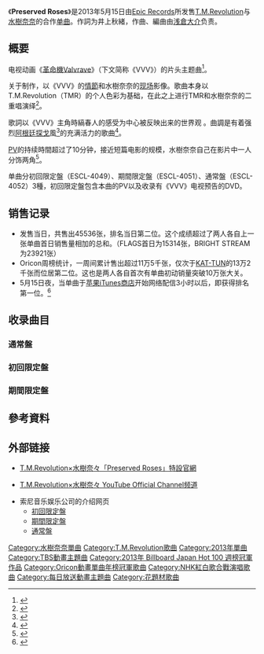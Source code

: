{{Infobox Single <!-- プロジェクト:楽曲 をご覧ください -->
| Name            = Preserved Roses
| Cover           = ESCL-4052.jpg
| Cover Size      =
| Artist          = [[T.M.Revolution|T.M.Revolution]]×[[水樹奈奈|水樹奈奈]]
| Album           =
| A-side          =
| B-side          =
| Released        = 2013年5月15日
| Format          = [[单曲|Maxi单曲]]
| Recorded        =
| Genre           = [[J-POP|J-POP]]、[[動畫歌曲|動畫歌曲]]
| Length          = 3:33
| Label           = [[エピックレコードジャパン|Epic Records]]
| Writer          = [[井上秋緒|井上秋緒]]（作詞）<br />[[浅倉大介|浅倉大介]]（作曲）
| Producer        = [[三嶋章夫|三嶋章夫]]<br />[[外村敬一|外村敬一]]
| Certification   =
| Chart position  = * 日间最高顺位第1位（[[Oricon公信榜|Oricon公信榜]]）
* 周间最高顺位第2位（[[Oricon公信榜|Oricon公信榜]]）
| Last single     =
| This single     =
| Next single     =
{{Extra chronology 2
| Artist         = T.M.Revolution×水樹奈奈
| Type           = single
| Last single    =
| This single    = '''Preserved Roses'''<br />（2013年）
| Next single    = [[革命Dualism|革命Dualism]]<br />（2013年）
}}

| Misc = {{External music video|{{YouTube|zynxSanDBzg|T.M.Revolution X Nana Mizuki - Preserved Roses (Short Edit)」}}}}

{{Extra album cover 2
| Upper caption = 初回限定盘
| Type          =Single
| Cover         =<!-- 檔案已被刪除 ESCL-4049.jpg -->
|  Lower caption = 初回限定盘封面
}}

{{Extra album cover 2
| Upper caption = 期間限定盤
| Type          = Single
| Cover         =
|  Lower caption = 期間限定盤封面
}}}}
《'''Preserved Roses'''》是2013年5月15日由[[エピックレコードジャパン|Epic Records]]所发售[[T.M.Revolution|T.M.Revolution]]与[[水樹奈奈|水樹奈奈]]的合作[[单曲|单曲]]。作詞为井上秋緒，作曲、編曲由[[浅倉大介|浅倉大介]]负责。

== 概要 ==
电视动画《[[革命機Valvrave|革命機Valvrave]]》（下文简称《VVV》）的片头主题曲<ref>{{Cite web|title=水树奈奈电视台演唱《革命机》OP_中国国际动漫网|url=http://www.chncomic.com/info/201305/21069.html|accessdate=2021-02-25|author=sunshinegirl|date=2013-05-13|work=www.chncomic.com|language=zh-cn|archiveurl=https://archive.today/20210225035536/http://www.chncomic.com/info/201305/21069.html|archivedate=2021-02-25}}</ref>。

关于制作，以《VVV》的[[情節|情節]]和水樹奈奈的[[演奏会|现场]]影像。歌曲本身以T.M.Revolution（TMR）的个人色彩为基础，在此之上进行TMR和水樹奈奈的二重唱演绎<ref name="lis">{{Cite journal|journal=[[Lis_Ani!|Lis Ani!]]|volume=Vol.13|issue=|pages=47|author=|date=2013-04-25|publisher=[[M-ON!_Entertainment_Inc.|M-ON! Entertainment Inc.]]|id=ISBN 978-4-78-977191-7|language=ja}}</ref>。<!--レコーディングはTMRの先行で行われた<ref name="lis"/>が、TMRの[[西川貴教|西川貴教]]によればTMRはあくまで「受け」で、「攻め」の水樹を「リフトする感じ」になっているという<ref name="lis2">{{Cite journal|journal=Lis Ani!|volume=Vol.13|issue=|page=48|author=|date=2013-4-25|publisher=M-ON! Entertainment Inc.|id=ISBN 978-4-78-977191-7}}</ref>。-->

歌詞以《VVV》主角時縞春人的感受为中心被反映出来的世界观<!--、サビでは内なる感情が「大きな塊」のように飛ぶイメージになっている<ref name="lis2"/>-->。曲調是有着强烈[[探戈|阿根廷探戈]]風<ref>{{Cite journal|journal=Lis Ani!|volume=Vol.13|issue=|pages=49|author=|date=2013-04-25|publisher=M-ON! Entertainment Inc.|id=ISBN 978-4-78-977191-7|language=ja}}</ref>的充满活力的歌曲<ref>{{Cite journal|journal=[[SEIGURA|SEIGURA]]|issue=2013年6月号|page=60|publisher=[[主婦之友社|主婦之友社]]|date=2013-05-10|language=ja}}</ref>。

[[音樂影片|PV]]的持续時間超过了10分钟，接近短篇电影的规模，水樹奈奈自己在影片中一人分饰两角<ref>{{Cite journal|journal=SEIGURA|issue=2013年6月号|page=61|publisher=主婦の友社|date=2013-05-10|language=ja}}</ref>。

单曲分初回限定盤（ESCL-4049）、期間限定盤（ESCL-4051）、通常盤（ESCL-4052）3種，初回限定盤包含本曲的PV以及收录有《VVV》电视预告的DVD。

== 销售记录 ==
* 发售当日，共售出45536张，排名当日第二位。这个成绩超过了两人各自上一张单曲首日销售量相加的总和。（FLAGS首日为15314张，BRIGHT STREAM为23921张）
* Oricon周榜统计，一周间累计售出超过11万5千张，仅次于[[KAT-TUN|KAT-TUN]]的13万2千张而位居第二位。这也是两人各自首次有单曲初动销量突破10万张大关。
* 5月15日夜，当单曲于[[苹果公司|苹果]][[iTunes|iTunes]][[iTunes_Store|商店]]开始网络配信3小时以后，即获得排名第一位。<ref>{{cite news|url=http://www.tnsori.com/archives/51964249.html|title=13/05/15付iTunes配信速報：T.M.R×水樹奈々「Preserved Roses」が配信開始3時間で1位獲得！: The Natsu Style|publisher=オリコン&音楽ランキング分析|language=ja|accessdate=2031-12-05|archive-date=2019-02-17|archive-url=https://web.archive.org/web/20190217153020/http://www.tnsori.com/archives/51964249.html|dead-url=no}}</ref>

== 收录曲目 ==
=== 通常盤 ===
{{tracklist
| collapsed       =
| headline        = CD单曲<ref>{{cite web|url=http://vgmdb.net/album/38232|title=ESCL-4052 <nowiki>|</nowiki> Preserved Roses / T.M.REVOLUTION×Nana Mizuki｜Preserved Roses / T.M.REVOLUTION×Nana Mizuki|publisher=VGMdb|language=en|accessdate=2013-12-05|date=|archive-date=2013-10-09|archive-url=https://web.archive.org/web/20131009210200/http://vgmdb.net/album/38232|dead-url=no}}</ref>
| extra_column    = 編曲
| total_length    = 10:35

| all_writing     =
| all_lyrics      =
| all_music       =
| all_arrangements=

| title1          = Preserved Roses
| note1           =
| writer1         =
| lyrics1         = 井上秋緒
| music1          = [[浅倉大介|浅倉大介]]
| extra1          = 浅倉大介
| length1         = 3:33

| title2          = Preserved Roses（T.M.Revolution Only）
| note2           =
| writer2         =
| lyrics2         =
| music2          =
| extra2          =
| length2         = 3:33

| title3          = Preserved Roses（Nana Mizuki Only）
| note3           =
| writer3         =
| lyrics3         =
| music3          =
| extra3          =
| length3         = 3:29
}}

=== 初回限定盤 ===
{{tracklist
| collapsed       =
| headline        = CD单曲<ref>{{cite web|url=http://vgmdb.net/album/38230|title=ESCL-4049~50 <nowiki>|</nowiki> Preserved Roses / T.M.REVOLUTION×Nana Mizuki|publisher=VGMdb|language=en|accessdate=2013-12-05|date=|archive-date=2013-10-09|archive-url=https://web.archive.org/web/20131009212353/http://vgmdb.net/album/38230|dead-url=no}}</ref>

| extra_column    = 編曲
| total_length    = 5:05

| all_writing     =
| all_lyrics      =
| all_music       =
| all_arrangements=

| title1          = Preserved Roses
| note1           =
| writer1         =
| lyrics1         = 井上秋緒
| music1          = 浅倉大介
| extra1          = 浅倉大介
| length1         = 3:33

| title2          = Preserved Roses -アニメバージョン-
| note2           =
| writer2         =
| lyrics2         =
| music2          =
| extra2          =
| length2         = 1:32
}}
{{tracklist
| collapsed       =
| headline        = DVD
| extra_column    =
| total_length    =

| title1          = Preserved Roses（TRAILER MOVIE）
| note1           =
| writer1         =
| lyrics1         =
| music1          =
| extra1          =
| length1         =

| title2          = Preserved Roses（OFF SHOT MOVIE）
| note2           =
| writer2         =
| lyrics2         =
| music2          =
| extra2          =
| length2         =

| title3          = Preserved Roses（TV SPOT）
| note3           =
| writer3         =
| lyrics3         =
| music3          =
| extra3          =
| length3         =

| title4          = TVアニメ「革命機ヴァルヴレイヴ」OPENING MOVIE
| note4           =
| writer4         =
| lyrics4         =
| music4          =
| extra4          =
| length4         =

| title5          = TVアニメ「革命機ヴァルヴレイヴ」TV SPOT
| note5           =
| writer5        =
| lyrics5         =
| music5          =
| extra5          =
| length5         =
}}

=== 期間限定盤 ===
{{tracklist
| collapsed       =
| headline        = CD单曲<ref>{{cite web|url=http://vgmdb.net/album/38231|title=ESCL-4051 <nowiki>|</nowiki> Preserved Roses / T.M.REVOLUTION×Nana Mizuki [Limited Edition]|publisher=VGMdb|language=en|accessdate=2013-12-05|date=|archive-date=2013-10-09|archive-url=https://web.archive.org/web/20131009221700/http://vgmdb.net/album/38231|dead-url=no}}</ref>
| extra_column    = 編曲
| total_length    = 3:29

| all_writing     =
| all_lyrics      =
| all_music       =
| all_arrangements=

| title1          = Preserved Roses
| note1           =
| writer1         =
| lyrics1         = 井上秋緒
| music1          = 浅倉大介
| extra1          = 浅倉大介
| length1         = 3:29
}}

== 參考資料 ==
{{Reflist}}

== 外部链接 ==
* {{ja}} [http://www.tmr-mizukinana.com/ T.M.Revolution×水樹奈々「Preserved Roses」特設官網]{{Wayback|url=http://www.tmr-mizukinana.com/ |date=20130413230932 }}
* {{ja}} [http://www.youtube.com/tmrmizukinanaSMEJ T.M.Revolution×水樹奈々 YouTube Official Channel频道]{{Wayback|url=http://www.youtube.com/tmrmizukinanaSMEJ |date=20130417063858 }}

* 索尼音乐娱乐公司的介绍网页
** [http://www.sonymusic.co.jp/Music/Arch/ES/tmr-mizukinana/ESCL-4049 初回限定盤]{{Wayback|url=http://www.sonymusic.co.jp/Music/Arch/ES/tmr-mizukinana/ESCL-4049 |date=20130614023344 }}
** [http://www.sonymusic.co.jp/Music/Arch/ES/tmr-mizukinana/ESCL-4051 期間限定盤]{{Wayback|url=http://www.sonymusic.co.jp/Music/Arch/ES/tmr-mizukinana/ESCL-4051 |date=20130703054332 }}
** [http://www.sonymusic.co.jp/Music/Arch/ES/tmr-mizukinana/?ESCL-4052 通常盤]

{{T.M.Revolution}}
{{水樹奈奈}}
{{Billboard JAPAN Hot 100 週榜冠軍 (2013年)|2013年5月27日}}
{{Oricon動畫單曲年榜冠軍 (2010年代)}}

[[Category:水樹奈奈單曲|Category:水樹奈奈單曲]]
[[Category:T.M.Revolution歌曲|Category:T.M.Revolution歌曲]]
[[Category:2013年單曲|Category:2013年單曲]]
[[Category:TBS動畫主題曲|Category:TBS動畫主題曲]]
[[Category:2013年_Billboard_Japan_Hot_100_週榜冠軍作品|Category:2013年 Billboard Japan Hot 100 週榜冠軍作品]]
[[Category:Oricon動畫單曲年榜冠軍歌曲|Category:Oricon動畫單曲年榜冠軍歌曲]]
[[Category:NHK紅白歌合戰演唱歌曲|Category:NHK紅白歌合戰演唱歌曲]]
[[Category:每日放送動畫主題曲|Category:每日放送動畫主題曲]]
[[Category:花題材歌曲|Category:花題材歌曲]]
